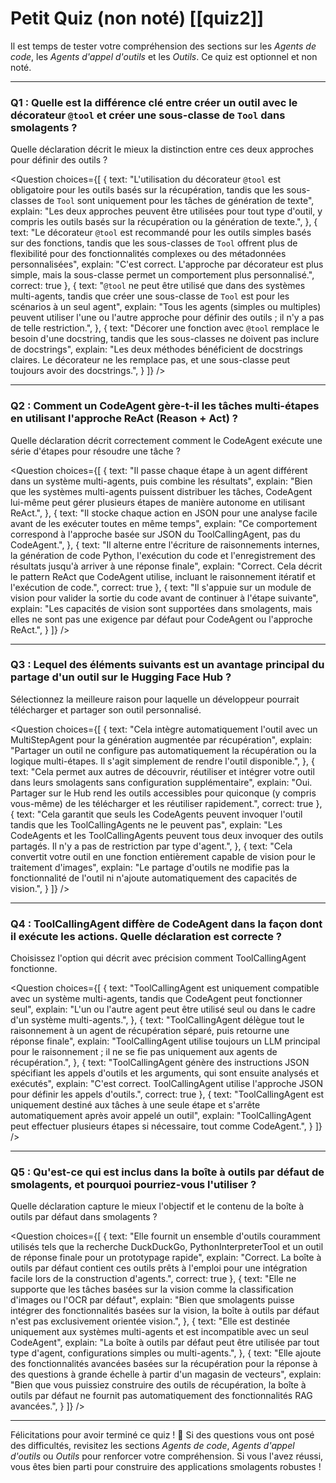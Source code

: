 # Petit Quiz (non noté) [[quiz2]]

Il est temps de tester votre compréhension des sections sur les *Agents de code*, les *Agents d'appel d'outils* et les *Outils*. Ce quiz est optionnel et non noté.

---

### Q1 : Quelle est la différence clé entre créer un outil avec le décorateur `@tool` et créer une sous-classe de `Tool` dans smolagents ?

Quelle déclaration décrit le mieux la distinction entre ces deux approches pour définir des outils ?

<Question
choices={[
  {
    text: "L'utilisation du décorateur <code>@tool</code> est obligatoire pour les outils basés sur la récupération, tandis que les sous-classes de <code>Tool</code> sont uniquement pour les tâches de génération de texte",
    explain: "Les deux approches peuvent être utilisées pour tout type d'outil, y compris les outils basés sur la récupération ou la génération de texte.",
  },
  {
    text: "Le décorateur <code>@tool</code> est recommandé pour les outils simples basés sur des fonctions, tandis que les sous-classes de <code>Tool</code> offrent plus de flexibilité pour des fonctionnalités complexes ou des métadonnées personnalisées",
    explain: "C'est correct. L'approche par décorateur est plus simple, mais la sous-classe permet un comportement plus personnalisé.",
    correct: true
  },
  {
    text: "<code>@tool</code> ne peut être utilisé que dans des systèmes multi-agents, tandis que créer une sous-classe de <code>Tool</code> est pour les scénarios à un seul agent",
    explain: "Tous les agents (simples ou multiples) peuvent utiliser l'une ou l'autre approche pour définir des outils ; il n'y a pas de telle restriction.",
  },
  {
    text: "Décorer une fonction avec <code>@tool</code> remplace le besoin d'une docstring, tandis que les sous-classes ne doivent pas inclure de docstrings",
    explain: "Les deux méthodes bénéficient de docstrings claires. Le décorateur ne les remplace pas, et une sous-classe peut toujours avoir des docstrings.",
  }
]}
/>

---

### Q2 : Comment un CodeAgent gère-t-il les tâches multi-étapes en utilisant l'approche ReAct (Reason + Act) ?

Quelle déclaration décrit correctement comment le CodeAgent exécute une série d'étapes pour résoudre une tâche ?

<Question
choices={[
  {
    text: "Il passe chaque étape à un agent différent dans un système multi-agents, puis combine les résultats",
    explain: "Bien que les systèmes multi-agents puissent distribuer les tâches, CodeAgent lui-même peut gérer plusieurs étapes de manière autonome en utilisant ReAct.",
  },
  {
    text: "Il stocke chaque action en JSON pour une analyse facile avant de les exécuter toutes en même temps",
    explain: "Ce comportement correspond à l'approche basée sur JSON du ToolCallingAgent, pas du CodeAgent.",
  },
  {
    text: "Il alterne entre l'écriture de raisonnements internes, la génération de code Python, l'exécution du code et l'enregistrement des résultats jusqu'à arriver à une réponse finale",
    explain: "Correct. Cela décrit le pattern ReAct que CodeAgent utilise, incluant le raisonnement itératif et l'exécution de code.",
    correct: true
  },
  {
    text: "Il s'appuie sur un module de vision pour valider la sortie du code avant de continuer à l'étape suivante",
    explain: "Les capacités de vision sont supportées dans smolagents, mais elles ne sont pas une exigence par défaut pour CodeAgent ou l'approche ReAct.",
  }
]}
/>

---

### Q3 : Lequel des éléments suivants est un avantage principal du partage d'un outil sur le Hugging Face Hub ?

Sélectionnez la meilleure raison pour laquelle un développeur pourrait télécharger et partager son outil personnalisé.

<Question
choices={[
  {
    text: "Cela intègre automatiquement l'outil avec un MultiStepAgent pour la génération augmentée par récupération",
    explain: "Partager un outil ne configure pas automatiquement la récupération ou la logique multi-étapes. Il s'agit simplement de rendre l'outil disponible.",
  },
  {
    text: "Cela permet aux autres de découvrir, réutiliser et intégrer votre outil dans leurs smolagents sans configuration supplémentaire",
    explain: "Oui. Partager sur le Hub rend les outils accessibles pour quiconque (y compris vous-même) de les télécharger et les réutiliser rapidement.",
    correct: true
  },
  {
    text: "Cela garantit que seuls les CodeAgents peuvent invoquer l'outil tandis que les ToolCallingAgents ne le peuvent pas",
    explain: "Les CodeAgents et les ToolCallingAgents peuvent tous deux invoquer des outils partagés. Il n'y a pas de restriction par type d'agent.",
  },
  {
    text: "Cela convertit votre outil en une fonction entièrement capable de vision pour le traitement d'images",
    explain: "Le partage d'outils ne modifie pas la fonctionnalité de l'outil ni n'ajoute automatiquement des capacités de vision.",
  }
]}
/>

---

### Q4 : ToolCallingAgent diffère de CodeAgent dans la façon dont il exécute les actions. Quelle déclaration est correcte ?

Choisissez l'option qui décrit avec précision comment ToolCallingAgent fonctionne.

<Question
choices={[
  {
    text: "ToolCallingAgent est uniquement compatible avec un système multi-agents, tandis que CodeAgent peut fonctionner seul",
    explain: "L'un ou l'autre agent peut être utilisé seul ou dans le cadre d'un système multi-agents.",
  },
  {
    text: "ToolCallingAgent délègue tout le raisonnement à un agent de récupération séparé, puis retourne une réponse finale",
    explain: "ToolCallingAgent utilise toujours un LLM principal pour le raisonnement ; il ne se fie pas uniquement aux agents de récupération.",
  },
  {
    text: "ToolCallingAgent génère des instructions JSON spécifiant les appels d'outils et les arguments, qui sont ensuite analysés et exécutés",
    explain: "C'est correct. ToolCallingAgent utilise l'approche JSON pour définir les appels d'outils.",
    correct: true
  },
  {
    text: "ToolCallingAgent est uniquement destiné aux tâches à une seule étape et s'arrête automatiquement après avoir appelé un outil",
    explain: "ToolCallingAgent peut effectuer plusieurs étapes si nécessaire, tout comme CodeAgent.",
  }
]}
/>

---

### Q5 : Qu'est-ce qui est inclus dans la boîte à outils par défaut de smolagents, et pourquoi pourriez-vous l'utiliser ?

Quelle déclaration capture le mieux l'objectif et le contenu de la boîte à outils par défaut dans smolagents ?

<Question
choices={[
  {
    text: "Elle fournit un ensemble d'outils couramment utilisés tels que la recherche DuckDuckGo, PythonInterpreterTool et un outil de réponse finale pour un prototypage rapide",
    explain: "Correct. La boîte à outils par défaut contient ces outils prêts à l'emploi pour une intégration facile lors de la construction d'agents.",
    correct: true
  },
  {
    text: "Elle ne supporte que les tâches basées sur la vision comme la classification d'images ou l'OCR par défaut",
    explain: "Bien que smolagents puisse intégrer des fonctionnalités basées sur la vision, la boîte à outils par défaut n'est pas exclusivement orientée vision.",
  },
  {
    text: "Elle est destinée uniquement aux systèmes multi-agents et est incompatible avec un seul CodeAgent",
    explain: "La boîte à outils par défaut peut être utilisée par tout type d'agent, configurations simples ou multi-agents.",
  },
  {
    text: "Elle ajoute des fonctionnalités avancées basées sur la récupération pour la réponse à des questions à grande échelle à partir d'un magasin de vecteurs",
    explain: "Bien que vous puissiez construire des outils de récupération, la boîte à outils par défaut ne fournit pas automatiquement des fonctionnalités RAG avancées.",
  }
]}
/>

---

Félicitations pour avoir terminé ce quiz ! 🎉 Si des questions vous ont posé des difficultés, revisitez les sections *Agents de code*, *Agents d'appel d'outils* ou *Outils* pour renforcer votre compréhension. Si vous l'avez réussi, vous êtes bien parti pour construire des applications smolagents robustes !